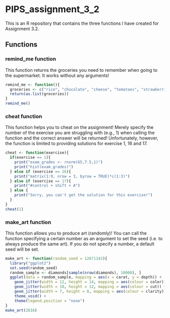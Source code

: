# PIPS_assignment_3_2

This is an R repository that contains the three functions I have created for Assignment 3.2.


\newpage

## Functions

### remind_me function
This function returns the groceries you need to remember when going to the supermarket. It works without any arguments!

```r
remind_me <- function(){
  groceries <- c("rice", "chocolate", "cheese", "tomatoes", "strawberries", "bananas", "potatoes")
  return(as.list(groceries))
}
remind_me()
```


### cheat function
This function helps you to cheat on the assignment! Merely specify the number of the exercise you are struggling with (e.g., 1) when calling the function and the correct answer will be returned! Unfortunately, however, the function is limited to providing solutions for exercise 1, 16 and 17.

```r
cheat <- function(exercise){
  if(exercise == 1){
    print("exam_grades <- rnorm(65,7.5,1)")
    print("hist(exam_grades)")
  } else if (exercise == 16){
    print("matrix(1:9, nrow = 3, byrow = TRUE)*c(1:3)")
  } else if (exercise == 17){
    print("#control + shift + A")
  } else {
    print("Sorry, you can't get the solution for this exercise!")
  }
}
cheat(1)
```


### make_art function
This function allows you to produce art (randomly)! You can call the function specifying a certain number as an argument to set the seed (i.e. to always produce the same art). If you do not specify a number, a default seed will be set.

```r
make_art <- function(random_seed = 12671142){
  library("ggplot2")
  set.seed(random_seed)
  random_sample <- diamonds[sample(nrow(diamonds), 10000), ]
  ggplot(data = random_sample, mapping = aes(x = carat, y = depth)) +
    geom_jitter(width = 12, height = 14, mapping = aes(colour = color)) +
    geom_jitter(width = 10, height = 12, mapping = aes(colour = cut)) +
    geom_jitter(width = 7, height = 8, mapping = aes(colour = clarity)) +
    theme_void() +
    theme(legend.position = "none")
}
make_art(2816)
```
